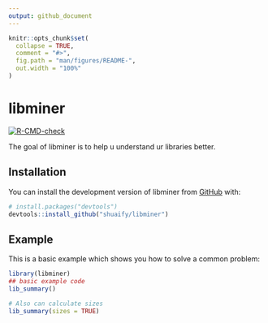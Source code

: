 ```yaml
---
output: github_document
---
```


<!-- README.md is generated from README.Rmd. Please edit that file -->

```r
knitr::opts_chunk$set(
  collapse = TRUE,
  comment = "#>",
  fig.path = "man/figures/README-",
  out.width = "100%"
)
```

# libminer

<!-- badges: start -->
[![R-CMD-check](https://github.com/shuaify/libminer/actions/workflows/R-CMD-check.yaml/badge.svg)](https://github.com/shuaify/libminer/actions/workflows/R-CMD-check.yaml)
<!-- badges: end -->

The goal of libminer is to help u understand ur libraries better.

## Installation

You can install the development version of libminer from [GitHub](https://github.com/) with:

``` r
# install.packages("devtools")
devtools::install_github("shuaify/libminer")
```

## Example

This is a basic example which shows you how to solve a common problem:

```r
library(libminer)
## basic example code
lib_summary()

# Also can calculate sizes
lib_summary(sizes = TRUE)
```

